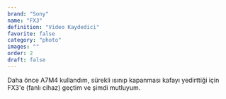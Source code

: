 ```yaml
---
brand: "Sony"
name: "FX3"
definition: "Video Kaydedici"
favorite: false
category: "photo"
images: ""
order: 2
draft: false
---
```


Daha önce A7M4 kullandım, sürekli ısınıp kapanması kafayı yedirttiği için FX3'e (fanlı cihaz) geçtim ve şimdi mutluyum.
